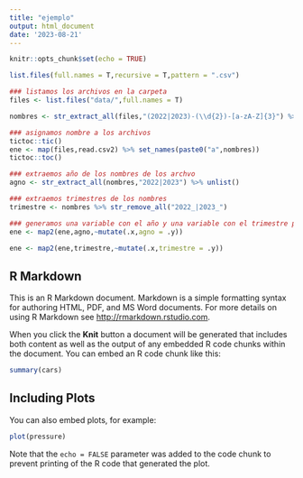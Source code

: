 ```yaml
---
title: "ejemplo"
output: html_document
date: '2023-08-21'
---
```


```r
knitr::opts_chunk$set(echo = TRUE)

list.files(full.names = T,recursive = T,pattern = ".csv")

### listamos los archivos en la carpeta
files <- list.files("data/",full.names = T)

nombres <- str_extract_all(files,"(2022|2023)-(\\d{2})-[a-zA-Z]{3}") %>% str_replace_all("-","_")

### asignamos nombre a los archivos
tictoc::tic()
ene <- map(files,read.csv2) %>% set_names(paste0("a",nombres))  
tictoc::toc()

### extraemos año de los nombres de los archvo
agno <- str_extract_all(nombres,"2022|2023") %>% unlist()

### extraemos trimestres de los nombres
trimestre <- nombres %>% str_remove_all("2022_|2023_")

### generamos una variable con el año y una variable con el trimestre para cada archivo
ene <- map2(ene,agno,~mutate(.x,agno = .y))

ene <- map2(ene,trimestre,~mutate(.x,trimestre = .y))


```

## R Markdown

This is an R Markdown document. Markdown is a simple formatting syntax for authoring HTML, PDF, and MS Word documents. For more details on using R Markdown see <http://rmarkdown.rstudio.com>.

When you click the **Knit** button a document will be generated that includes both content as well as the output of any embedded R code chunks within the document. You can embed an R code chunk like this:

```r
summary(cars)
```

## Including Plots

You can also embed plots, for example:

```r
plot(pressure)
```

Note that the `echo = FALSE` parameter was added to the code chunk to prevent printing of the R code that generated the plot.
